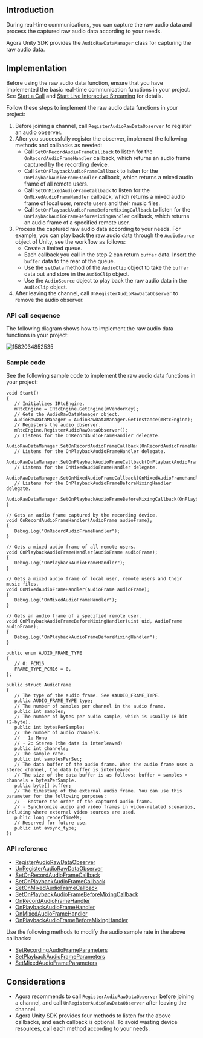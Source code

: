 <PlatformWrapper platform="unity">

## Introduction

During real-time communications, you can capture the raw audio data and process the captured raw audio data according to your needs.

Agora Unity SDK provides the `AudioRawDataManager` class for capturing the raw audio data.

## Implementation

Before using the raw audio data function, ensure that you have implemented the basic real-time communication functions in your project. See [Start a Call](/3.x/voice-calling/quickstart-guide/get-started-sdk) and [Start Live Interactive Streaming](../quickstart-guide/start-audio-streaming) for details.

Follow these steps to implement the raw audio data functions in your project:

1. Before joining a channel, call `RegisterAudioRawDataObserver` to register an audio observer.
2. After you successfully register the observer, implement the following methods and callbacks as needed:
   - Call `SetOnRecordAudioFrameCallback` to listen for the `OnRecordAudioFrameHandler` callback, which returns an audio frame captured by the recording device.
   - Call `SetOnPlaybackAudioFrameCallback` to listen for the `OnPlaybackAudioFrameHandler` callback, which returns a mixed audio frame of all remote users.
   - Call `SetOnMixedAudioFrameCallback` to listen for the `OnMixedAudioFrameHandler` callback, which returns a mixed audio frame of local user, remote users and their music files.
   - Call `SetOnPlaybackAudioFrameBeforeMixingCallback` to listen for the `OnPlaybackAudioFrameBeforeMixingHandler` callback, which returns an audio frame of a specified remote user.
3. Process the captured raw audio data according to your needs. For example, you can play back the raw audio data through the `AudioSource` object of Unity, see the workflow as follows:
   - Create a limited queue.
   - Each callback you call in the step 2 can return `buffer` data. Insert the `buffer` data to the rear of the queue.
   - Use the `setData` method of the `AudioClip` object to take the `buffer` data out and store in the `AudioClip` object.
   - Use the `AudioSource` object to play back the raw audio data in the `AudioClip` object.
4. After leaving the channel, call `UnRegisterAudioRawDataObserver` to remove the audio observer.

### API call sequence

The following diagram shows how to implement the raw audio data functions in your project:

![1582034852535](https://web-cdn.agora.io/docs-files/1582034852535)

### Sample code

See the following sample code to implement the raw audio data functions in your project:

```
void Start()
{
   // Initializes IRtcEngine.
   mRtcEngine = IRtcEngine.GetEngine(mVendorKey);
   // Gets the AudioRawDataManager object.
   AudioRawDataManager = AudioRawDataManager.GetInstance(mRtcEngine);
   // Registers the audio observer.
   mRtcEngine.RegisterAudioRawDataObserver();
   // Listens for the OnRecordAudioFrameHandler delegate.
   AudioRawDataManager.SetOnRecordAudioFrameCallback(OnRecordAudioFrameHandler);
   // Listens for the OnPlaybackAudioFrameHandler delegate.
   AudioRawDataManager.SetOnPlaybackAudioFrameCallback(OnPlaybackAudioFrameHandler);
   // Listens for the OnMixedAudioFrameHandler delegate.
   AudioRawDataManager.SetOnMixedAudioFrameCallback(OnMixedAudioFrameHandler);
   // Listens for the OnPlaybackAudioFrameBeforeMixingHandler delegate.
   AudioRawDataManager.SetOnPlaybackAudioFrameBeforeMixingCallback(OnPlaybackAudioFrameBeforeMixingHandler);
}

// Gets an audio frame captured by the recording device.
void OnRecordAudioFrameHandler(AudioFrame audioFrame);
{
   Debug.Log("OnRecordAudioFrameHandler");
}

// Gets a mixed audio frame of all remote users.
void OnPlaybackAudioFrameHandler(AudioFrame audioFrame);
{
   Debug.Log("OnPlaybackAudioFrameHandler");
}

// Gets a mixed audio frame of local user, remote users and their music files.
void OnMixedAudioFrameHandler(AudioFrame audioFrame);
{
   Debug.Log("OnMixedAudioFrameHandler");
}

// Gets an audio frame of a specified remote user.
void OnPlaybackAudioFrameBeforeMixingHandler(uint uid, AudioFrame audioFrame);
{
   Debug.Log("OnPlaybackAudioFrameBeforeMixingHandler");
}

public enum AUDIO_FRAME_TYPE
{
   // 0: PCM16
   FRAME_TYPE_PCM16 = 0,
};

public struct AudioFrame
{
   // The type of the audio frame. See #AUDIO_FRAME_TYPE.
   public AUDIO_FRAME_TYPE type;
   // The number of samples per channel in the audio frame.
   public int samples;
   // The number of bytes per audio sample, which is usually 16-bit (2-byte).
   public int bytesPerSample;
   // The number of audio channels.
   // - 1: Mono
   // - 2: Stereo (the data is interleaved)
   public int channels;
   // The sample rate.
   public int samplesPerSec;
   // The data buffer of the audio frame. When the audio frame uses a stereo channel, the data buffer is interleaved.
   // The size of the data buffer is as follows: buffer = samples × channels × bytesPerSample.
   public byte[] buffer;
   // The timestamp of the external audio frame. You can use this parameter for the following purposes:
   // - Restore the order of the captured audio frame.
   // - Synchronize audio and video frames in video-related scenarios, including where external video sources are used.
   public long renderTimeMs;
   // Reserved for future use.
   public int avsync_type;
};
```

### API reference

- [RegisterAudioRawDataObserver](https://docs.agora.io/en/Interactive%20Broadcast/API%20Reference/unity/classagora__gaming__rtc_1_1_audio_raw_data_manager.html#a383ab15736c601371ef2c2a4adc222b6)
- [UnRegisterAudioRawDataObserver](https://docs.agora.io/en/Interactive%20Broadcast/API%20Reference/unity/classagora__gaming__rtc_1_1_audio_raw_data_manager.html#ab5a84bd4a281ba355723c94a53d5f440)
- [SetOnRecordAudioFrameCallback](https://docs.agora.io/en/Interactive%20Broadcast/API%20Reference/unity/classagora__gaming__rtc_1_1_audio_raw_data_manager.html#aa9cfcbcf865a20a31985d804f01da015)
- [SetOnPlaybackAudioFrameCallback](https://docs.agora.io/en/Interactive%20Broadcast/API%20Reference/unity/classagora__gaming__rtc_1_1_audio_raw_data_manager.html#af98e7659c8950e85cd49dfe0e3fcf8fc)
- [SetOnMixedAudioFrameCallback](https://docs.agora.io/en/Interactive%20Broadcast/API%20Reference/unity/classagora__gaming__rtc_1_1_audio_raw_data_manager.html#a14176fcaa8f7574c797c44e8510dd216)
- [SetOnPlaybackAudioFrameBeforeMixingCallback](https://docs.agora.io/en/Interactive%20Broadcast/API%20Reference/unity/classagora__gaming__rtc_1_1_audio_raw_data_manager.html#a6c1cbace7f81de8004b4a7945c999bbb)
- [OnRecordAudioFrameHandler](https://docs.agora.io/en/Interactive%20Broadcast/API%20Reference/unity/classagora__gaming__rtc_1_1_audio_raw_data_manager.html#a11cc2a11aae003aad55972f1fa45902d)
- [OnPlaybackAudioFrameHandler](https://docs.agora.io/en/Interactive%20Broadcast/API%20Reference/unity/classagora__gaming__rtc_1_1_audio_raw_data_manager.html#a314bf23c8d6da5a534e7e3129c2db99f)
- [OnMixedAudioFrameHandler](https://docs.agora.io/en/Interactive%20Broadcast/API%20Reference/unity/classagora__gaming__rtc_1_1_audio_raw_data_manager.html#ab48b7b118a31e6433d83d3fbe750d150)
- [OnPlaybackAudioFrameBeforeMixingHandler](https://docs.agora.io/en/Interactive%20Broadcast/API%20Reference/unity/classagora__gaming__rtc_1_1_audio_raw_data_manager.html#a8396bcc09ad94c0ac25d0f0ce073fc9a)

Use the following methods to modify the audio sample rate in the above callbacks:

- [SetRecordingAudioFrameParameters](https://docs.agora.io/en/Interactive%20Broadcast/API%20Reference/unity/classagora__gaming__rtc_1_1_i_rtc_engine.html#a869d8e781cddb4db957338900b0154ad)
- [SetPlaybackAudioFrameParameters](https://docs.agora.io/en/Interactive%20Broadcast/API%20Reference/unity/classagora__gaming__rtc_1_1_i_rtc_engine.html#a6ab86b7a541f1dc244e1cab3135935b4)
- [SetMixedAudioFrameParameters](https://docs.agora.io/en/Interactive%20Broadcast/API%20Reference/unity/classagora__gaming__rtc_1_1_i_rtc_engine.html#ae9dc5fb3c4fde9da875ed8cfa783c5ea)

## Considerations

- Agora recommends to call `RegisterAudioRawDataObserver` before joining a channel, and call `UnRegisterAudioRawDataObserver` after leaving the channel.
- Agora Unity SDK provides four methods to listen for the above callbacks, and each callback is optional. To avoid wasting device resources, call each method according to your needs.

</PlatformWrapper>